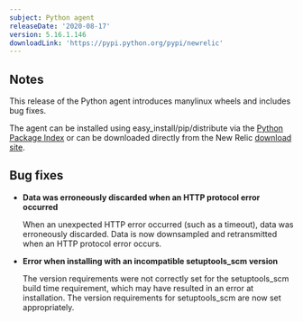 ```yaml
---
subject: Python agent
releaseDate: '2020-08-17'
version: 5.16.1.146
downloadLink: 'https://pypi.python.org/pypi/newrelic'
---
```


## Notes

This release of the Python agent introduces manylinux wheels and includes bug fixes.

The agent can be installed using easy_install/pip/distribute via the [Python Package Index](https://pypi.python.org/pypi/newrelic) or can be downloaded directly from the New Relic [download site](http://download.newrelic.com/python_agent/release).

## Bug fixes

* **Data was erroneously discarded when an HTTP protocol error occurred**

  When an unexpected HTTP error occurred (such as a timeout), data was erroneously discarded. Data is now downsampled and retransmitted when an HTTP protocol error occurs.
* **Error when installing with an incompatible setuptools_scm version**

  The version requirements were not correctly set for the setuptools_scm build time requirement, which may have resulted in an error at installation. The version requirements for setuptools_scm are now set appropriately.

